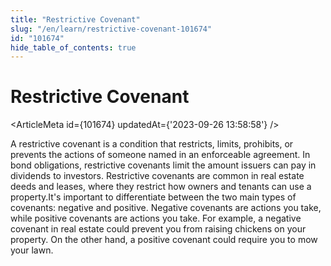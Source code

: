 ```yaml
---
title: "Restrictive Covenant"
slug: "/en/learn/restrictive-covenant-101674"
id: "101674"
hide_table_of_contents: true
---
```



# Restrictive Covenant

<ArticleMeta id={101674} updatedAt={'2023-09-26 13:58:58'} />
<div className='border-solid border-b border-t-0 my-4 border-[var(--ifm-color-gray-300)]' />

A restrictive covenant is a condition that restricts, limits, prohibits, or prevents the actions of someone named in an enforceable agreement. In bond obligations, restrictive covenants limit the amount issuers can pay in dividends to investors. Restrictive covenants are common in real estate deeds and leases, where they restrict how owners and tenants can use a property.It's important to differentiate between the two main types of covenants: negative and positive. Negative covenants are actions you take, while positive covenants are actions you take. For example, a negative covenant in real estate could prevent you from raising chickens on your property. On the other hand, a positive covenant could require you to mow your lawn.
